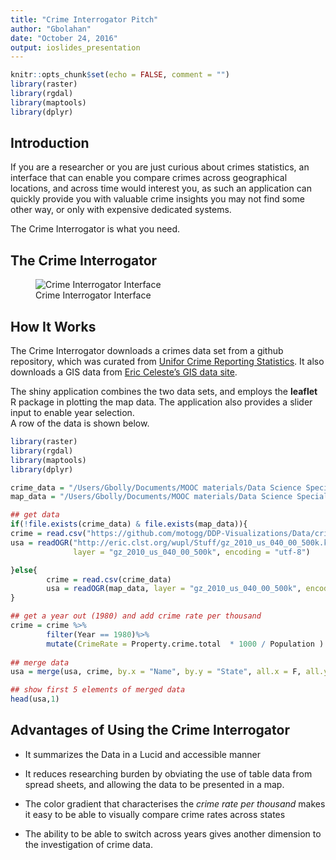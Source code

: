 ```yaml
---
title: "Crime Interrogator Pitch"
author: "Gbolahan"
date: "October 24, 2016"
output: ioslides_presentation
---
```


```r
knitr::opts_chunk$set(echo = FALSE, comment = "")
library(raster)
library(rgdal)
library(maptools)
library(dplyr)
```

## Introduction
If you are a researcher or you are just curious about crimes statistics, an interface that can enable you compare crimes across geographical locations, and across time would interest you, as such an application can quickly provide you with valuable crime insights you may not find some other way, or only with expensive dedicated systems. 


The Crime Interrogator is what you need.


## The Crime Interrogator
![Crime Interrogator Interface](~/desktop/Crime_Interrogator.png)


## How It Works
The Crime Interrogator downloads a crimes data set from a github repository, which was curated from [Unifor Crime Reporting Statistics](http://www.ucrdatatool.gov/Search/Crime/State/RunCrimeStatebyState.cfm). It also downloads a GIS data from [Eric Celeste's GIS data site](http://eric.clst.org/wupl/Stuff/gz_2010_us_040_00_500k.kml).     


The shiny application combines the two data sets, and employs the **leaflet** R package in plotting the map data. The application also provides a slider input to enable year selection.  
A row of the data is shown below.

```r
library(raster)
library(rgdal)
library(maptools)
library(dplyr)

crime_data = "/Users/Gbolly/Documents/MOOC materials/Data Science Specialization/Developing Data Products/Self-sourced Datasets/crime.csv"
map_data = "/Users/Gbolly/Documents/MOOC materials/Data Science Specialization/Developing Data Products/Self-sourced Datasets/gz_2010_us_040_00_500k.kml"

## get data
if(!file.exists(crime_data) & file.exists(map_data)){
crime = read.csv("https://github.com/motogg/DDP-Visualizations/Data/crime.csv")
usa = readOGR("http://eric.clst.org/wupl/Stuff/gz_2010_us_040_00_500k.kml",
              layer = "gz_2010_us_040_00_500k", encoding = "utf-8")

}else{
        crime = read.csv(crime_data)
        usa = readOGR(map_data, layer = "gz_2010_us_040_00_500k", encoding = "utf-8", verbose = F )
}

## get a year out (1980) and add crime rate per thousand
crime = crime %>%
        filter(Year == 1980)%>%
        mutate(CrimeRate = Property.crime.total  * 1000 / Population )
        
## merge data
usa = merge(usa, crime, by.x = "Name", by.y = "State", all.x = F, all.y = F)
```

```r
## show first 5 elements of merged data
head(usa,1)
```


## Advantages of Using the Crime Interrogator
- It summarizes the Data in a Lucid and accessible manner

- It reduces researching burden by obviating the use of table data from spread sheets, and allowing the 
data to be presented in a map.

- The color gradient that characterises the *crime rate per thousand* makes it easy to be able to visually compare crime rates across states

- The ability to be able to switch across years gives another dimension to the investigation of crime data.
